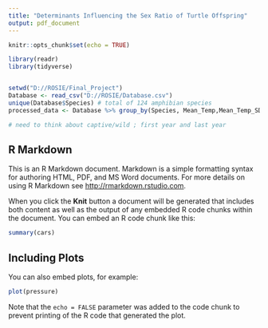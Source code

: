 ---
title: "Determinants Influencing the Sex Ratio of Turtle Offspring"
output: pdf_document
---

```{r setup, include=FALSE}
knitr::opts_chunk$set(echo = TRUE)

```

```{r Explore data}
library(readr)
library(tidyverse)


setwd("D://ROSIE/Final_Project")
Database <- read_csv("D://ROSIE/Database.csv")
unique(Database$Species) # total of 124 amphibian species
processed_data <- Database %>% group_by(Species, Mean_Temp,Mean_Temp_SD, Latitude,Longitude) %>% summarise()

# need to think about captive/wild ; first year and last year
```

## R Markdown

This is an R Markdown document. Markdown is a simple formatting syntax for authoring HTML, PDF, and MS Word documents. For more details on using R Markdown see <http://rmarkdown.rstudio.com>.

When you click the **Knit** button a document will be generated that includes both content as well as the output of any embedded R code chunks within the document. You can embed an R code chunk like this:

```{r cars}
summary(cars)
```

## Including Plots

You can also embed plots, for example:

```{r pressure, echo=FALSE}
plot(pressure)
```

Note that the `echo = FALSE` parameter was added to the code chunk to prevent printing of the R code that generated the plot.
